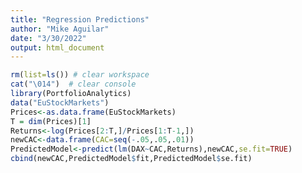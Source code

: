 ```yaml
---
title: "Regression Predictions"
author: "Mike Aguilar"
date: "3/30/2022"
output: html_document
---
```



<!-- ### Regression Predictions -->
```r
rm(list=ls()) # clear workspace
cat("\014")  # clear console
library(PortfolioAnalytics)
data("EuStockMarkets")
Prices<-as.data.frame(EuStockMarkets)
T = dim(Prices)[1]
Returns<-log(Prices[2:T,]/Prices[1:T-1,])
newCAC<-data.frame(CAC=seq(-.05,.05,.01))
PredictedModel<-predict(lm(DAX~CAC,Returns),newCAC,se.fit=TRUE)
cbind(newCAC,PredictedModel$fit,PredictedModel$se.fit)
```